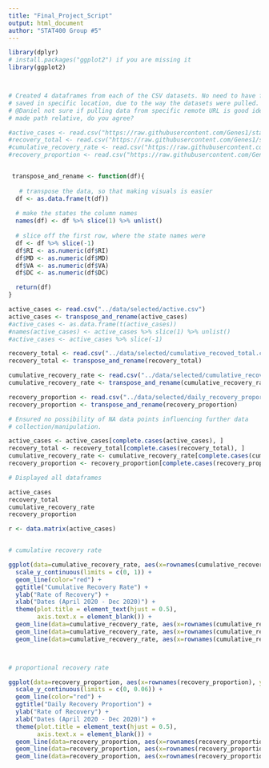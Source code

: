 ---
title: "Final_Project_Script"
output: html_document
author: "STAT400 Group #5"
---

```{r open csvs }
library(dplyr)
# install.packages("ggplot2") if you are missing it
library(ggplot2)



# Created 4 dataframes from each of the CSV datasets. No need to have files 
# saved in specific location, due to the way the datasets were pulled.
# @Daniel not sure if pulling data from specific remote URL is good idea :v
# made path relative, do you agree?

#active_cases <- read.csv("https://raw.githubusercontent.com/Genes1/stat400_group5_covid/master/data/selected/active.csv")
#recovery_total <- read.csv("https://raw.githubusercontent.com/Genes1/stat400_group5_covid/master/data/selected/cumulative_recoved_total.csv")
#cumulative_recovery_rate <- read.csv("https://raw.githubusercontent.com/Genes1/stat400_group5_covid/master/data/selected/cumulative_recovery_rate.csv")
#recovery_proportion <- read.csv("https://raw.githubusercontent.com/Genes1/stat400_group5_covid/master/data/selected/daily_recovery_proportion.csv")


 transpose_and_rename <- function(df){
   
   # transpose the data, so that making visuals is easier
  df <- as.data.frame(t(df))
  
  # make the states the column names
  names(df) <- df %>% slice(1) %>% unlist()
  
  # slice off the first row, where the state names were
  df <- df %>% slice(-1)
  df$RI <- as.numeric(df$RI)
  df$MD <- as.numeric(df$MD)
  df$VA <- as.numeric(df$VA)
  df$DC <- as.numeric(df$DC)

  return(df)
}

active_cases <- read.csv("../data/selected/active.csv")
active_cases <- transpose_and_rename(active_cases)
#active_cases <- as.data.frame(t(active_cases))
#names(active_cases) <- active_cases %>% slice(1) %>% unlist()
#active_cases <- active_cases %>% slice(-1)

recovery_total <- read.csv("../data/selected/cumulative_recoved_total.csv")
recovery_total <- transpose_and_rename(recovery_total)

cumulative_recovery_rate <- read.csv("../data/selected/cumulative_recovery_rate.csv")
cumulative_recovery_rate <- transpose_and_rename(cumulative_recovery_rate)

recovery_proportion <- read.csv("../data/selected/daily_recovery_proportion.csv")
recovery_proportion <- transpose_and_rename(recovery_proportion)

```


``` {r check NA}

# Ensured no possibility of NA data points influencing further data 
# collection/manipulation.

active_cases <- active_cases[complete.cases(active_cases), ]
recovery_total <- recovery_total[complete.cases(recovery_total), ]
cumulative_recovery_rate <- cumulative_recovery_rate[complete.cases(cumulative_recovery_rate), ]
recovery_proportion <- recovery_proportion[complete.cases(recovery_proportion), ]


```


``` {r return/display dfs}

# Displayed all dataframes

active_cases
recovery_total
cumulative_recovery_rate
recovery_proportion

```

``` {r daily proportion plot}

r <- data.matrix(active_cases)


# cumulative recovery rate

ggplot(data=cumulative_recovery_rate, aes(x=rownames(cumulative_recovery_rate), y=RI, group=1)) +
  scale_y_continuous(limits = c(0, 1)) +
  geom_line(color="red") +
  ggtitle("Cumulative Recovery Rate") + 
  ylab("Rate of Recovery") + 
  xlab("Dates (April 2020 - Dec 2020)") +
  theme(plot.title = element_text(hjust = 0.5),
        axis.text.x = element_blank()) +
  geom_line(data=cumulative_recovery_rate, aes(x=rownames(cumulative_recovery_rate), y=VA, group=2), colour="#0000FF") +
  geom_line(data=cumulative_recovery_rate, aes(x=rownames(cumulative_recovery_rate), y=MD, group=3), colour="#00FF00") +
  geom_line(data=cumulative_recovery_rate, aes(x=rownames(cumulative_recovery_rate), y=DC, group=4), colour="#FF00FF")



# proportional recovery rate

ggplot(data=recovery_proportion, aes(x=rownames(recovery_proportion), y=RI, group=1)) +
  scale_y_continuous(limits = c(0, 0.06)) +
  geom_line(color="red") +
  ggtitle("Daily Recovery Proportion") + 
  ylab("Rate of Recovery") + 
  xlab("Dates (April 2020 - Dec 2020)") +
  theme(plot.title = element_text(hjust = 0.5),
        axis.text.x = element_blank()) +
  geom_line(data=recovery_proportion, aes(x=rownames(recovery_proportion), y=VA, group=2), colour="#0000FF") +
  geom_line(data=recovery_proportion, aes(x=rownames(recovery_proportion), y=MD, group=3), colour="#00FF00") +
  geom_line(data=recovery_proportion, aes(x=rownames(recovery_proportion), y=DC, group=4), colour="#FF00FF")





  
```










